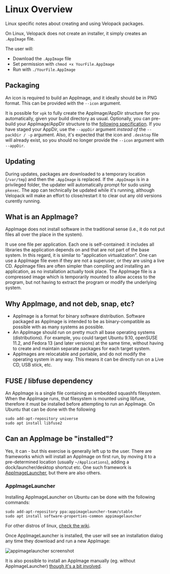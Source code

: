# Linux Overview
<AppliesTo nix />
Linux specific notes about creating and using Velopack packages.

On Linux, Velopack does not create an installer, it simply creates an `.AppImage` file. 

The user will:
- Download the `.AppImage` file
- Set permission with `chmod +x YourFile.AppImage`
- Run with `./YourFile.AppImage`

## Packaging
An icon is required to build an AppImage, and it ideally should be in PNG format. This can be provided with the `--icon` argument.

It is possible for `vpk` to fully create the AppImage/AppDir structure for you automatically, given your build directory as usual. 
Optionally, you can pre-build your AppImage/AppDir structure to the [following specification](https://github.com/AppImage/AppImageKit/wiki/AppDir).
If you have staged your AppDir, use the `--appDir` argument _instead of_ the `--packDir / -p` argument. 
Also, it's expected that the icon and `.desktop` file will already exist, so you should no longer provide the `--icon` argument with `--appDir`.

## Updating
During updates, packages are downloaded to a temporary location (`/var/tmp`) and then the `.AppImage` is replaced. 
If the `.AppImage` is in a privileged folder, the updater will automatically prompt for sudo using `pkexec`.
The app can technically be updated while it's running, although Velopack will make an effort to close/restart it to clear out any old versions curently running.

## What is an AppImage?
AppImage does not install software in the traditional sense (i.e., it do not put files all over the place in the system).

It use one file per application. Each one is self-contained: it includes all libraries the application depends on and that are not part of the base system. 
In this regard, it is similar to "application virtualization". 
One can use a AppImage file even if they are not a superuser, or they are using a live CD. 
AppImage files are often simpler than compiling and installing an application, as no installation actually took place. 
The AppImage file is a compressed image which is temporarily mounted to allow access to the program, but not having to extract the program or modify the underlying system.

## Why AppImage, and not deb, snap, etc?
- AppImage is a format for binary software distribution. Software packaged as AppImage is intended to be as binary-compatible as possible with as many systems as possible. 
- An AppImage should run on pretty much all base operating systems (distributions). For example, you could target Ubuntu 9.10, openSUSE 11.2, and Fedora 13 (and later versions) at the same time, without having to create and maintain separate packages for each target system.
- AppImages are relocatable and portable, and do not modify the operating system in any way. This means it can be directly run on a Live CD, USB stick, etc. 

## FUSE / libfuse dependency
An AppImage is a single file containing an embedded squashfs filesystem. When the AppImage runs, that filesystem is mounted using libfuse, therefore it must be installed
before attempting to run an AppImage. On Ubuntu that can be done with the following

```
sudo add-apt-repository universe
sudo apt install libfuse2
```

## Can an AppImage be "installed"?
Yes, it can - but this exercise is generally left up to the user. There are frameworks which will install an AppImage on first run, by moving it to a pre-determined location (usually `~/Applications`), adding a dock/launcher/desktop shortcut etc. 
One such framework is [AppImageLauncher](https://github.com/TheAssassin/AppImageLauncher), but there are also others.

### AppImageLauncher
Installing AppImageLauncher on Ubuntu can be done with the following commands:

```
sudo add-apt-repository ppa:appimagelauncher-team/stable
sudo apt install software-properties-common appimagelauncher
```

For other distros of linux, [check the wiki](https://github.com/TheAssassin/AppImageLauncher/wiki).

Once AppImageLauncher is installed, the user will see an installation dialog any time they download and run a new AppImage:

![appimagelauncher screenshot](appimagelauncher.png)

It is also possible to install an AppImage manually (eg. without AppImageLauncher) [though it's a bit involved](https://askubuntu.com/a/1311653/15694).